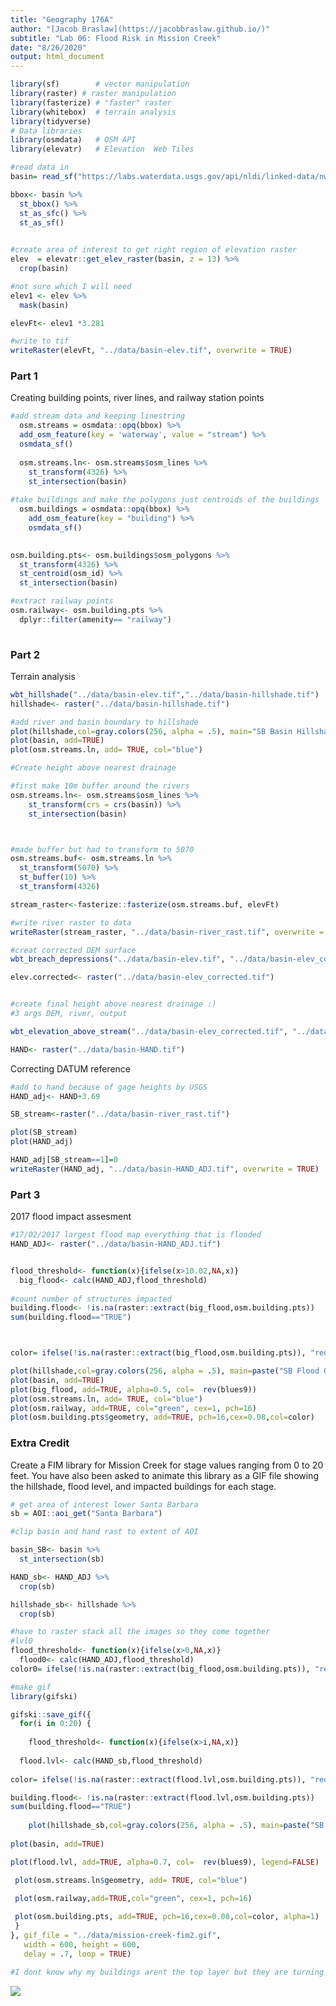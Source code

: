 ```yaml
---
title: "Geography 176A"
author: "[Jacob Braslaw](https://jacobbraslaw.github.io/)"
subtitle: "Lab 06: Flood Risk in Mission Creek"
date: "8/26/2020"
output: html_document
---
```


```r
library(sf)        # vector manipulation
library(raster) # raster manipulation
library(fasterize) # "faster" raster
library(whitebox)  # terrain analysis
library(tidyverse)
# Data libraries
library(osmdata)   # OSM API
library(elevatr)   # Elevation  Web Tiles
```

```r
#read data in
basin= read_sf("https://labs.waterdata.usgs.gov/api/nldi/linked-data/nwissite/USGS-11119750/basin")

bbox<- basin %>% 
  st_bbox() %>% 
  st_as_sfc() %>% 
  st_as_sf()
  

#create area of interest to get right region of elevation raster
elev  = elevatr::get_elev_raster(basin, z = 13) %>%  
  crop(basin) 

#not sure which I will need
elev1 <- elev %>% 
  mask(basin) 

elevFt<- elev1 *3.281

#write to tif
writeRaster(elevFt, "../data/basin-elev.tif", overwrite = TRUE)
```

### Part 1

Creating building points, river lines, and railway station points

```r
#add stream data and keeping linestring
  osm.streams = osmdata::opq(bbox) %>%  
  add_osm_feature(key = 'waterway', value = "stream") %>% 
  osmdata_sf() 
  
  osm.streams.ln<- osm.streams$osm_lines %>% 
    st_transform(4326) %>% 
    st_intersection(basin) 
  
#take buildings and make the polygons just centroids of the buildings
  osm.buildings = osmdata::opq(bbox) %>% 
    add_osm_feature(key = "building") %>% 
    osmdata_sf()
    

osm.building.pts<- osm.buildings$osm_polygons %>% 
  st_transform(4326) %>% 
  st_centroid(osm_id) %>% 
  st_intersection(basin)

#extract railway points 
osm.railway<- osm.building.pts %>% 
  dplyr::filter(amenity== "railway") 
  
```

### Part 2

Terrain analysis

```r

wbt_hillshade("../data/basin-elev.tif","../data/basin-hillshade.tif")
hillshade<- raster("../data/basin-hillshade.tif")

#add river and basin boundary to hillshade
plot(hillshade,col=gray.colors(256, alpha = .5), main="SB Basin Hillshade", axes=FALSE, box=FALSE, legend=FALSE)
plot(basin, add=TRUE)
plot(osm.streams.ln, add= TRUE, col="blue")

#Create height above nearest drainage

#first make 10m buffer around the rivers
osm.streams.ln<- osm.streams$osm_lines %>% 
    st_transform(crs = crs(basin)) %>% 
    st_intersection(basin)  



#made buffer but had to transform to 5070
osm.streams.buf<- osm.streams.ln %>%
  st_transform(5070) %>% 
  st_buffer(10) %>%  
  st_transform(4326)

stream_raster<-fasterize::fasterize(osm.streams.buf, elevFt)

#write river raster to data
writeRaster(stream_raster, "../data/basin-river_rast.tif", overwrite = TRUE)

#creat corrected DEM surface
wbt_breach_depressions("../data/basin-elev.tif", "../data/basin-elev_corrected.tif")

elev.corrected<- raster("../data/basin-elev_corrected.tif")


#create final height above nearest drainage :)
#3 args DEM, river, output

wbt_elevation_above_stream("../data/basin-elev_corrected.tif", "../data/basin-river_rast.tif", "../data/basin-HAND.tif")

HAND<- raster("../data/basin-HAND.tif")


```

Correcting DATUM reference

```r
#add to hand because of gage heights by USGS
HAND_adj<- HAND+3.69

SB_stream<-raster("../data/basin-river_rast.tif")

plot(SB_stream)
plot(HAND_adj)

HAND_adj[SB_stream==1]=0
writeRaster(HAND_adj, "../data/basin-HAND_ADJ.tif", overwrite = TRUE)


```

### Part 3

2017 flood impact assesment
```r
#17/02/2017 largest flood map everything that is flooded
HAND_ADJ<- raster("../data/basin-HAND_ADJ.tif")


flood_threshold<- function(x){ifelse(x>10.02,NA,x)}
  big_flood<- calc(HAND_ADJ,flood_threshold)
 
#count number of structures impacted
building.flood<- !is.na(raster::extract(big_flood,osm.building.pts))
sum(building.flood=="TRUE")



color= ifelse(!is.na(raster::extract(big_flood,osm.building.pts)), "red","black")

plot(hillshade,col=gray.colors(256, alpha = .5), main=paste("SB Flood 02/17/2017, num of structure affected:",sum(building.flood=="TRUE")) , axes=FALSE, box=FALSE, legend=FALSE)
plot(basin, add=TRUE)
plot(big_flood, add=TRUE, alpha=0.5, col=  rev(blues9))
plot(osm.streams.ln, add= TRUE, col="blue")
plot(osm.railway, add=TRUE, col="green", cex=1, pch=16)
plot(osm.building.pts$geometry, add=TRUE, pch=16,cex=0.08,col=color)


```

### Extra Credit

Create a FIM library for Mission Creek for stage values ranging from 0 to 20 feet. You have also been asked to animate this library as a GIF file showing the hillshade, flood level, and impacted buildings for each stage.
```r
# get area of interest lower Santa Barbara
sb = AOI::aoi_get("Santa Barbara")

#clip basin and hand rast to extent of AOI

basin_SB<- basin %>% 
  st_intersection(sb)

HAND_sb<- HAND_ADJ %>% 
  crop(sb)

hillshade_sb<- hillshade %>% 
  crop(sb)

#have to raster stack all the images so they come together
#lvl0
flood_threshold<- function(x){ifelse(x>0,NA,x)}
  flood0<- calc(HAND_ADJ,flood_threshold)
color0= ifelse(!is.na(raster::extract(big_flood,osm.building.pts)), "red","black")
```


```r
#make gif
library(gifski)

gifski::save_gif({
  for(i in 0:20) {
    
    flood_threshold<- function(x){ifelse(x>i,NA,x)}
    
  flood.lvl<- calc(HAND_sb,flood_threshold)
  
color= ifelse(!is.na(raster::extract(flood.lvl,osm.building.pts)), "red","black")

building.flood<- !is.na(raster::extract(flood.lvl,osm.building.pts))
sum(building.flood=="TRUE")
    
    plot(hillshade_sb,col=gray.colors(256, alpha = .5), main=paste("SB Flood Impacts, num of structure affected:",sum(building.flood=="TRUE"), "Water Level:", i) , axes=FALSE, box=FALSE, legend=FALSE)
    
plot(basin, add=TRUE)

plot(flood.lvl, add=TRUE, alpha=0.7, col=  rev(blues9), legend=FALSE)

 plot(osm.streams.ln$geometry, add= TRUE, col="blue")
 
 plot(osm.railway,add=TRUE,col="green", cex=1, pch=16)

 plot(osm.building.pts, add=TRUE, pch=16,cex=0.08,col=color, alpha=1)
 }
}, gif_file = "../data/mission-creek-fim2.gif",
   width = 600, height = 600, 
   delay = .7, loop = TRUE)

#I dont know why my buildings arent the top layer but they are turning red if look very closely :(
```


![](../data/mission-creek-fim2.gif)
